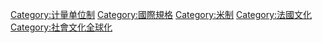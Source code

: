 {{Commons category|International System of Units}}
{{Cat main}}

[[Category:计量单位制|Category:计量单位制]]
[[Category:國際規格|Category:國際規格]]
[[Category:米制|Category:米制]]
[[Category:法國文化|Category:法國文化]]
[[Category:社會文化全球化|Category:社會文化全球化]]